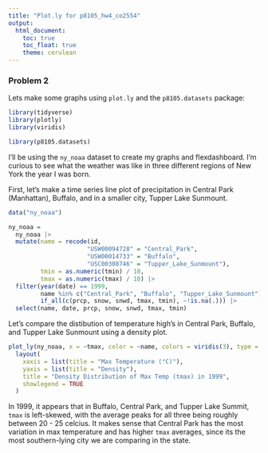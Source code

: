 ```yaml
---
title: "Plot.ly for p8105_hw4_co2554"
output: 
  html_document:
    toc: true
    toc_float: true
    theme: cerulean
---
```

### Problem 2

Lets make some graphs using `plot.ly` and the `p8105.datasets` package:

```r
library(tidyverse)
library(plotly)
library(viridis)

library(p8105.datasets)
```

I'll be using the `ny_noaa` dataset to create my graphs and flexdashboard. I'm curious to see what the weather was like in three different regions of New York the year I was born.

First, let's make a time series line plot of precipitation in Central Park (Manhattan), Buffalo, and in a smaller city, Tupper Lake Sunmount.

```r
data("ny_noaa")

ny_noaa =
  ny_noaa |>
  mutate(name = recode(id, 
                      "USW00094728" = "Central_Park", 
                      "USW00014733" = "Buffalo",
                      "USC00308746" = "Tupper_Lake_Sunmount"), 
         tmin = as.numeric(tmin) / 10, 
         tmax = as.numeric(tmax) / 10) |>
  filter(year(date) == 1999,
         name %in% c("Central_Park", "Buffalo", "Tupper_Lake_Sunmount"),
         if_all(c(prcp, snow, snwd, tmax, tmin), ~!is.na(.))) |>
  select(name, date, prcp, snow, snwd, tmax, tmin)
```


Let's compare the distibution of temperature high's in Central Park, Buffalo, and Tupper Lake Sunmount using a density plot.
```r
plot_ly(ny_noaa, x = ~tmax, color = ~name, colors = viridis(3), type = "histogram", histnorm = "probability density") |> 
  layout(
    xaxis = list(title = "Max Temperature (°C)"),
    yaxis = list(title = "Density"),
    title = "Density Distribution of Max Temp (tmax) in 1999",
    showlegend = TRUE
  )
```
  
In 1999, it appears that in Buffalo, Central Park, and Tupper Lake Summit, `tmax` is left-skewed, with the average peaks for all three being roughly between 20 - 25 celcius. It makes sense that Central Park has the most variation in max temperature and has higher `tmax` averages, since its the most southern-lying city we are comparing in the state. 

